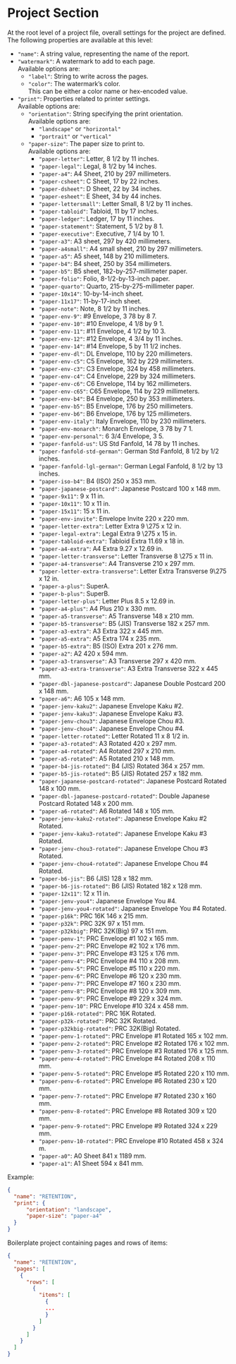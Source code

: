 # Project Section

At the root level of a project file, overall settings for the project are defined.
The following properties are available at this level:

- `"name"`: A string value, representing the name of the report.
- `"watermark"`: A watermark to add to each page. \
  Available options are:
  - `"label"`: String to write across the pages.
  - `"color"`: The watermark's color. \
    This can be either a color name or hex-encoded value.
- `"print"`: Properties related to printer settings. \
  Available options are:
  - `"orientation"`: String specifying the print orientation. \
    Available options are:
    - `"landscape"` or `"horizontal"`
    - `"portrait"` or `"vertical"`
  - `"paper-size"`: The paper size to print to. \
    Available options are:
    - `"paper-letter"`: Letter, 8 1/2 by 11 inches.
    - `"paper-legal"`: Legal, 8 1/2 by 14 inches.
    - `"paper-a4"`: A4 Sheet, 210 by 297 millimeters.
    - `"paper-csheet"`: C Sheet, 17 by 22 inches.
    - `"paper-dsheet"`: D Sheet, 22 by 34 inches.
    - `"paper-esheet"`: E Sheet, 34 by 44 inches.
    - `"paper-lettersmall"`: Letter Small, 8 1/2 by 11 inches.
    - `"paper-tabloid"`: Tabloid, 11 by 17 inches.
    - `"paper-ledger"`: Ledger, 17 by 11 inches.
    - `"paper-statement"`: Statement, 5 1/2 by 8 1.
    - `"paper-executive"`: Executive, 7 1/4 by 10 1.
    - `"paper-a3"`: A3 sheet, 297 by 420 millimeters.
    - `"paper-a4small"`: A4 small sheet, 210 by 297 millimeters.
    - `"paper-a5"`: A5 sheet, 148 by 210 millimeters.
    - `"paper-b4"`: B4 sheet, 250 by 354 millimeters.
    - `"paper-b5"`: B5 sheet, 182-by-257-millimeter paper.
    - `"paper-folio"`: Folio, 8-1/2-by-13-inch paper.
    - `"paper-quarto"`: Quarto, 215-by-275-millimeter paper.
    - `"paper-10x14"`: 10-by-14-inch sheet.
    - `"paper-11x17"`: 11-by-17-inch sheet.
    - `"paper-note"`: Note, 8 1/2 by 11 inches.
    - `"paper-env-9"`: #9 Envelope, 3 78 by 8 7.
    - `"paper-env-10"`: #10 Envelope, 4 1/8 by 9 1.
    - `"paper-env-11"`: #11 Envelope, 4 1/2 by 10 3.
    - `"paper-env-12"`: #12 Envelope, 4 3/4 by 11 inches.
    - `"paper-env-14"`: #14 Envelope, 5 by 11 1/2 inches.
    - `"paper-env-dl"`: DL Envelope, 110 by 220 millimeters.
    - `"paper-env-c5"`: C5 Envelope, 162 by 229 millimeters.
    - `"paper-env-c3"`: C3 Envelope, 324 by 458 millimeters.
    - `"paper-env-c4"`: C4 Envelope, 229 by 324 millimeters.
    - `"paper-env-c6"`: C6 Envelope, 114 by 162 millimeters.
    - `"paper-env-c65"`: C65 Envelope, 114 by 229 millimeters.
    - `"paper-env-b4"`: B4 Envelope, 250 by 353 millimeters.
    - `"paper-env-b5"`: B5 Envelope, 176 by 250 millimeters.
    - `"paper-env-b6"`: B6 Envelope, 176 by 125 millimeters.
    - `"paper-env-italy"`: Italy Envelope, 110 by 230 millimeters.
    - `"paper-env-monarch"`: Monarch Envelope, 3 78 by 7 1.
    - `"paper-env-personal"`: 6 3/4 Envelope, 3 5.
    - `"paper-fanfold-us"`: US Std Fanfold, 14 78 by 11 inches.
    - `"paper-fanfold-std-german"`: German Std Fanfold, 8 1/2 by 1/2 inches.
    - `"paper-fanfold-lgl-german"`: German Legal Fanfold, 8 1/2 by 13 inches.
    - `"paper-iso-b4"`: B4 (ISO) 250 x 353 mm.
    - `"paper-japanese-postcard"`: Japanese Postcard 100 x 148 mm.
    - `"paper-9x11"`: 9 x 11 in.
    - `"paper-10x11"`: 10 x 11 in.
    - `"paper-15x11"`: 15 x 11 in.
    - `"paper-env-invite"`: Envelope Invite 220 x 220 mm.
    - `"paper-letter-extra"`: Letter Extra 9 \275 x 12 in.
    - `"paper-legal-extra"`: Legal Extra 9 \275 x 15 in.
    - `"paper-tabloid-extra"`: Tabloid Extra 11.69 x 18 in.
    - `"paper-a4-extra"`: A4 Extra 9.27 x 12.69 in.
    - `"paper-letter-transverse"`: Letter Transverse 8 \275 x 11 in.
    - `"paper-a4-transverse"`: A4 Transverse 210 x 297 mm.
    - `"paper-letter-extra-transverse"`: Letter Extra Transverse 9\275 x 12 in.
    - `"paper-a-plus"`: SuperA.
    - `"paper-b-plus"`: SuperB.
    - `"paper-letter-plus"`: Letter Plus 8.5 x 12.69 in.
    - `"paper-a4-plus"`: A4 Plus 210 x 330 mm.
    - `"paper-a5-transverse"`: A5 Transverse 148 x 210 mm.
    - `"paper-b5-transverse"`: B5 (JIS) Transverse 182 x 257 mm.
    - `"paper-a3-extra"`: A3 Extra 322 x 445 mm.
    - `"paper-a5-extra"`: A5 Extra 174 x 235 mm.
    - `"paper-b5-extra"`: B5 (ISO) Extra 201 x 276 mm.
    - `"paper-a2"`: A2 420 x 594 mm.
    - `"paper-a3-transverse"`: A3 Transverse 297 x 420 mm.
    - `"paper-a3-extra-transverse"`: A3 Extra Transverse 322 x 445 mm.
    - `"paper-dbl-japanese-postcard"`: Japanese Double Postcard 200 x 148 mm.
    - `"paper-a6"`: A6 105 x 148 mm.
    - `"paper-jenv-kaku2"`: Japanese Envelope Kaku #2.
    - `"paper-jenv-kaku3"`: Japanese Envelope Kaku #3.
    - `"paper-jenv-chou3"`: Japanese Envelope Chou #3.
    - `"paper-jenv-chou4"`: Japanese Envelope Chou #4.
    - `"paper-letter-rotated"`: Letter Rotated 11 x 8 1/2 in.
    - `"paper-a3-rotated"`: A3 Rotated 420 x 297 mm.
    - `"paper-a4-rotated"`: A4 Rotated 297 x 210 mm.
    - `"paper-a5-rotated"`: A5 Rotated 210 x 148 mm.
    - `"paper-b4-jis-rotated"`: B4 (JIS) Rotated 364 x 257 mm.
    - `"paper-b5-jis-rotated"`: B5 (JIS) Rotated 257 x 182 mm.
    - `"paper-japanese-postcard-rotated"`: Japanese Postcard Rotated 148 x 100 mm.
    - `"paper-dbl-japanese-postcard-rotated"`: Double Japanese Postcard Rotated 148 x 200 mm.
    - `"paper-a6-rotated"`: A6 Rotated 148 x 105 mm.
    - `"paper-jenv-kaku2-rotated"`: Japanese Envelope Kaku #2 Rotated.
    - `"paper-jenv-kaku3-rotated"`: Japanese Envelope Kaku #3 Rotated.
    - `"paper-jenv-chou3-rotated"`: Japanese Envelope Chou #3 Rotated.
    - `"paper-jenv-chou4-rotated"`: Japanese Envelope Chou #4 Rotated.
    - `"paper-b6-jis"`: B6 (JIS) 128 x 182 mm.
    - `"paper-b6-jis-rotated"`: B6 (JIS) Rotated 182 x 128 mm.
    - `"paper-12x11"`: 12 x 11 in.
    - `"paper-jenv-you4"`: Japanese Envelope You #4.
    - `"paper-jenv-you4-rotated"`: Japanese Envelope You #4 Rotated.
    - `"paper-p16k"`: PRC 16K 146 x 215 mm.
    - `"paper-p32k"`: PRC 32K 97 x 151 mm.
    - `"paper-p32kbig"`: PRC 32K(Big) 97 x 151 mm.
    - `"paper-penv-1"`: PRC Envelope #1 102 x 165 mm.
    - `"paper-penv-2"`: PRC Envelope #2 102 x 176 mm.
    - `"paper-penv-3"`: PRC Envelope #3 125 x 176 mm.
    - `"paper-penv-4"`: PRC Envelope #4 110 x 208 mm.
    - `"paper-penv-5"`: PRC Envelope #5 110 x 220 mm.
    - `"paper-penv-6"`: PRC Envelope #6 120 x 230 mm.
    - `"paper-penv-7"`: PRC Envelope #7 160 x 230 mm.
    - `"paper-penv-8"`: PRC Envelope #8 120 x 309 mm.
    - `"paper-penv-9"`: PRC Envelope #9 229 x 324 mm.
    - `"paper-penv-10"`: PRC Envelope #10 324 x 458 mm.
    - `"paper-p16k-rotated"`: PRC 16K Rotated.
    - `"paper-p32k-rotated"`: PRC 32K Rotated.
    - `"paper-p32kbig-rotated"`: PRC 32K(Big) Rotated.
    - `"paper-penv-1-rotated"`: PRC Envelope #1 Rotated 165 x 102 mm.
    - `"paper-penv-2-rotated"`: PRC Envelope #2 Rotated 176 x 102 mm.
    - `"paper-penv-3-rotated"`: PRC Envelope #3 Rotated 176 x 125 mm.
    - `"paper-penv-4-rotated"`: PRC Envelope #4 Rotated 208 x 110 mm.
    - `"paper-penv-5-rotated"`: PRC Envelope #5 Rotated 220 x 110 mm.
    - `"paper-penv-6-rotated"`: PRC Envelope #6 Rotated 230 x 120 mm.
    - `"paper-penv-7-rotated"`: PRC Envelope #7 Rotated 230 x 160 mm.
    - `"paper-penv-8-rotated"`: PRC Envelope #8 Rotated 309 x 120 mm.
    - `"paper-penv-9-rotated"`: PRC Envelope #9 Rotated 324 x 229 mm.
    - `"paper-penv-10-rotated"`: PRC Envelope #10 Rotated 458 x 324 m.
    - `"paper-a0"`: A0 Sheet 841 x 1189 mm.
    - `"paper-a1"`: A1 Sheet 594 x 841 mm.
    
Example:

```json
{
  "name": "RETENTION",
  "print": {
      "orientation": "landscape",
      "paper-size": "paper-a4"
  }
}
```

Boilerplate project containing pages and rows of items:

```json
{
  "name": "RETENTION",
  "pages": [
    {
      "rows": [
        {
          "items": [
            {
            ...
            }
          ]
        }
      ]
    }
  ]
}
```

